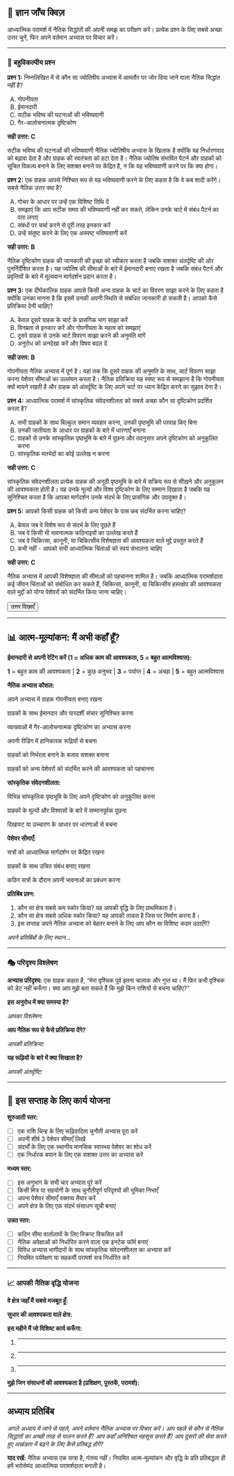 ## 📝 ज्ञान जाँच क्विज़ {.quiz-title}

::: {.quiz-intro}
आध्यात्मिक परामर्श में नैतिक सिद्धांतों की अपनी समझ का परीक्षण करें। प्रत्येक प्रश्न के लिए सबसे अच्छा उत्तर चुनें, फिर अपने वर्तमान अभ्यास पर विचार करें।
:::

---

### 🎯 बहुविकल्पीय प्रश्न {.quiz-section}

::: {.quiz-box}
**प्रश्न 1:** निम्नलिखित में से कौन सा ज्योतिषीय अभ्यास में आमतौर पर जोर दिया जाने वाला नैतिक सिद्धांत नहीं है?

::: {.quiz-options}
A) गोपनीयता  
B) ईमानदारी  
C) सटीक भविष्य की घटनाओं की भविष्यवाणी  
D) गैर-आलोचनात्मक दृष्टिकोण  
:::

::: {.quiz-explanation .hidden}
**सही उत्तर: C**

सटीक भविष्य की घटनाओं की भविष्यवाणी नैतिक ज्योतिषीय अभ्यास के खिलाफ है क्योंकि यह निर्धारणवाद को बढ़ावा देता है और ग्राहक की स्वतंत्रता को हटा देता है। नैतिक ज्योतिष संभावित पैटर्न और ग्राहकों को सूचित विकल्प बनाने के लिए सशक्त बनाने पर केंद्रित है, न कि यह भविष्यवाणी करने पर कि क्या होगा।
:::
:::

::: {.quiz-box}
**प्रश्न 2:** एक ग्राहक आपसे निश्चित रूप से यह भविष्यवाणी करने के लिए कहता है कि वे कब शादी करेंगे। सबसे नैतिक उत्तर क्या है?

::: {.quiz-options}
A) गोचर के आधार पर उन्हें एक विशिष्ट तिथि दें  
B) समझाएं कि आप सटीक समय की भविष्यवाणी नहीं कर सकते, लेकिन उनके चार्ट में संबंध पैटर्न का पता लगाएं  
C) संबंधों पर चर्चा करने से पूरी तरह इनकार करें  
D) उन्हें संतुष्ट करने के लिए एक अस्पष्ट भविष्यवाणी करें  
:::

::: {.quiz-explanation .hidden}
**सही उत्तर: B**

नैतिक दृष्टिकोण ग्राहक की जानकारी की इच्छा को स्वीकार करता है जबकि सशक्त अंतर्दृष्टि की ओर पुनर्निर्देशित करता है। यह ज्योतिष की सीमाओं के बारे में ईमानदारी बनाए रखता है जबकि संबंध पैटर्न और प्रवृत्तियों के बारे में मूल्यवान मार्गदर्शन प्रदान करता है।
:::
:::

::: {.quiz-box}
**प्रश्न 3:** एक दीर्घकालिक ग्राहक आपसे किसी अन्य ग्राहक के चार्ट का विवरण साझा करने के लिए कहता है क्योंकि उनका मानना है कि इसमें उनकी अपनी स्थिति से संबंधित जानकारी हो सकती है। आपको कैसे प्रतिक्रिया देनी चाहिए?

::: {.quiz-options}
A) केवल दूसरे ग्राहक के चार्ट के प्रासंगिक भाग साझा करें  
B) विनम्रता से इनकार करें और गोपनीयता के महत्व को समझाएं  
C) दूसरे ग्राहक से उनके चार्ट विवरण साझा करने की अनुमति मांगें  
D) अनुरोध को अनदेखा करें और विषय बदल दें  
:::

::: {.quiz-explanation .hidden}
**सही उत्तर: B**

गोपनीयता नैतिक अभ्यास में पूर्ण है। यहां तक कि दूसरे ग्राहक की अनुमति के साथ, चार्ट विवरण साझा करना पेशेवर सीमाओं का उल्लंघन करता है। नैतिक प्रतिक्रिया यह स्पष्ट रूप से समझाना है कि गोपनीयता क्यों मायने रखती है और ग्राहक को अंतर्दृष्टि के लिए अपने चार्ट पर ध्यान केंद्रित करने का सुझाव देना है।
:::
:::

::: {.quiz-box}
**प्रश्न 4:** आध्यात्मिक परामर्श में सांस्कृतिक संवेदनशीलता को सबसे अच्छा कौन सा दृष्टिकोण प्रदर्शित करता है?

::: {.quiz-options}
A) सभी ग्राहकों के साथ बिल्कुल समान व्यवहार करना, उनकी पृष्ठभूमि की परवाह किए बिना  
B) उनकी जातीयता के आधार पर ग्राहकों के बारे में धारणाएँ बनाना  
C) ग्राहकों से उनके सांस्कृतिक पृष्ठभूमि के बारे में पूछना और तदनुसार अपने दृष्टिकोण को अनुकूलित करना  
D) सांस्कृतिक मतभेदों का कोई उल्लेख न करना  
:::

::: {.quiz-explanation .hidden}
**सही उत्तर: C**

सांस्कृतिक संवेदनशीलता प्रत्येक ग्राहक की अनूठी पृष्ठभूमि के बारे में सक्रिय रूप से सीखने और अनुकूलन की आवश्यकता होती है। यह उनके मूल्यों और विश्व दृष्टिकोण के लिए सम्मान दिखाता है जबकि यह सुनिश्चित करता है कि आपका मार्गदर्शन उनके संदर्भ के लिए प्रासंगिक और उपयुक्त है।
:::
:::

::: {.quiz-box}
**प्रश्न 5:** आपको किसी ग्राहक को किसी अन्य पेशेवर के पास कब संदर्भित करना चाहिए?

::: {.quiz-options}
A) केवल जब वे विशेष रूप से संदर्भ के लिए पूछते हैं  
B) जब वे किसी भी भावनात्मक कठिनाइयों का उल्लेख करते हैं  
C) जब वे चिकित्सा, कानूनी, या चिकित्सीय विशेषज्ञता की आवश्यकता वाले मुद्दे प्रस्तुत करते हैं  
D) कभी नहीं - आपको सभी आध्यात्मिक चिंताओं को स्वयं संभालना चाहिए  
:::

::: {.quiz-explanation .hidden}
**सही उत्तर: C**

नैतिक अभ्यास में आपकी विशेषज्ञता की सीमाओं को पहचानना शामिल है। जबकि आध्यात्मिक परामर्शदाता कई जीवन चिंताओं को संबोधित कर सकते हैं, चिकित्सा, कानूनी, या चिकित्सीय हस्तक्षेप की आवश्यकता वाले मुद्दों को योग्य पेशेवरों को संदर्भित किया जाना चाहिए।
:::
:::

<button onclick="toggleAnswers()" class="show-answers-btn">उत्तर दिखाएँ</button>

::: {.answers-content style="display: none;"}
**उत्तर कुंजी:** 1-C, 2-B, 3-B, 4-C, 5-C
:::

---

## 📊 आत्म-मूल्यांकन: मैं अभी कहाँ हूँ? {.assessment-box}

::: {.assessment-box}

**ईमानदारी से अपनी रेटिंग करें (1 = अधिक काम की आवश्यकता, 5 = बहुत आत्मविश्वास):**

::: {.rating-scale .no-rating}
**1** = बहुत काम की आवश्यकता | **2** = कुछ अनुभव | **3** = पर्याप्त | **4** = अच्छा | **5** = बहुत आत्मविश्वास
:::

**नैतिक अभ्यास कौशल:**

अपने अभ्यास में ग्राहक गोपनीयता बनाए रखना

ग्राहकों के साथ ईमानदार और पारदर्शी संचार सुनिश्चित करना

व्याख्याओं में गैर-आलोचनात्मक दृष्टिकोण का अभ्यास करना

अपनी रीडिंग में हानिकारक रूढ़ियों से बचना

ग्राहकों को निर्भरता बनाने के बजाय सशक्त बनाना

ग्राहकों को अन्य पेशेवरों को संदर्भित करने की आवश्यकता को पहचानना

**सांस्कृतिक संवेदनशीलता:**

विभिन्न सांस्कृतिक पृष्ठभूमि के लिए अपने दृष्टिकोण को अनुकूलित करना

ग्राहकों के मूल्यों और विश्वासों के बारे में सम्मानपूर्वक पूछना

दिखावट या उच्चारण के आधार पर धारणाओं से बचना

**पेशेवर सीमाएँ:**

सत्रों को आध्यात्मिक मार्गदर्शन पर केंद्रित रखना

ग्राहकों के साथ उचित संबंध बनाए रखना

कठिन सत्रों के दौरान अपनी भावनाओं का प्रबंधन करना

**प्रतिबिंब प्रश्न:**

1. कौन सा क्षेत्र सबसे कम स्कोर किया? यह आपकी वृद्धि के लिए प्राथमिकता है।
2. कौन सा क्षेत्र सबसे अधिक स्कोर किया? यह आपकी ताकत है जिस पर निर्माण करना है।
3. इस सप्ताह अपने नैतिक अभ्यास को बेहतर बनाने के लिए आप कौन सा विशिष्ट कदम उठाएँगे?

::: {.writing-space}
*अपने प्रतिबिंबों के लिए स्थान...*
:::
:::

---

### 🎭 परिदृश्य विश्लेषण {.quiz-section}

::: {.scenario-practice}
**अभ्यास परिदृश्य:** एक ग्राहक कहता है, "मेरा वृश्चिक पूर्व इतना चालाक और गुप्त था। मैं फिर कभी वृश्चिक को डेट नहीं करूँगा। क्या आप मुझे बता सकते हैं कि मुझे किन राशियों से बचना चाहिए?"

::: {.scenario-response}
**इस अनुरोध में क्या समस्या है?**

::: {.writing-space}
*आपका विश्लेषण:*
:::

**आप नैतिक रूप से कैसे प्रतिक्रिया देंगे?**

::: {.writing-space}
*आपकी प्रतिक्रिया:*
:::

**यह रूढ़ियों के बारे में क्या सिखाता है?**

::: {.writing-space}
*आपकी अंतर्दृष्टि:*
:::
:::
:::

---

## 🎯 इस सप्ताह के लिए कार्य योजना {.action-box}

::: {.action-box}

**शुरुआती स्तर:**

- [ ] एक राशि चिन्ह के लिए रूढ़िवादिता चुनौती अभ्यास पूरा करें
- [ ] अपनी शीर्ष 3 पेशेवर सीमाएँ लिखें
- [ ] संदर्भों के लिए एक स्थानीय मानसिक स्वास्थ्य पेशेवर का शोध करें
- [ ] एक निर्धारक बयान के लिए एक सशक्त उत्तर का अभ्यास करें

**मध्यम स्तर:**

- [ ] इस अनुभाग के सभी चार अभ्यास पूरे करें
- [ ] किसी मित्र या सहयोगी के साथ चुनौतीपूर्ण परिदृश्यों की भूमिका निभाएँ
- [ ] अपना पेशेवर सीमाएँ वक्तव्य तैयार करें
- [ ] अपने क्षेत्र के लिए एक संदर्भ संसाधन सूची बनाएं

**उन्नत स्तर:**

- [ ] कठिन सीमा वार्तालापों के लिए स्क्रिप्ट विकसित करें
- [ ] नैतिक अपेक्षाओं को निर्धारित करने वाला एक इनटेक फॉर्म बनाएं
- [ ] विविध अभ्यास भागीदारों के साथ सांस्कृतिक संवेदनशीलता का अभ्यास करें
- [ ] नियमित पर्यवेक्षण या सहकर्मी परामर्श सत्र निर्धारित करें
:::

---

### 📈 आपकी नैतिक वृद्धि योजना {.quiz-section}

::: {.growth-plan-box}

::: {.plan-section}
**वे क्षेत्र जहाँ मैं सबसे मजबूत हूँ:**

::: {.writing-space}
:::
:::

::: {.plan-section}
**सुधार की आवश्यकता वाले क्षेत्र:**

::: {.writing-space}
:::
:::

::: {.plan-section}
**इस महीने मैं जो विशिष्ट कार्य करूँगा:**

::: {.action-list}
1. _______________
2. _______________
3. _______________
:::
:::

::: {.plan-section}
**मुझे जिन संसाधनों की आवश्यकता है (प्रशिक्षण, पुस्तकें, परामर्श):**

::: {.writing-space}
:::
:::
:::

---

## **अध्याय प्रतिबिंब**
*अगले अध्याय में जाने से पहले, अपने वर्तमान नैतिक अभ्यास पर विचार करें। आप पहले से कौन से नैतिक सिद्धांतों का अच्छी तरह से पालन करते हैं? आप कहाँ अनिश्चित महसूस करते हैं? आप दूसरों की सेवा करते हुए अखंडता में बढ़ने के लिए कैसे प्रतिबद्ध होंगे?*

::: {.quiz-footer}
**याद रखें:** नैतिक अभ्यास एक यात्रा है, गंतव्य नहीं। नियमित आत्म-मूल्यांकन और वृद्धि के प्रति प्रतिबद्धता ही हमें भरोसेमंद आध्यात्मिक परामर्शदाता बनाती है।
:::

<script src="../scripts/quiz-interactions.js"></script>

